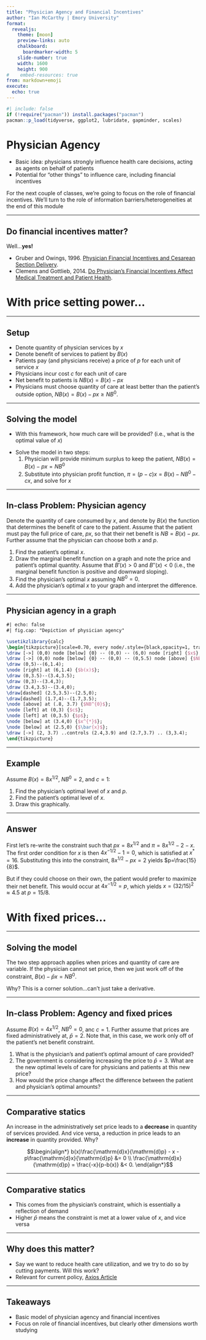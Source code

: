 ```yaml
---
title: "Physician Agency and Financial Incentives"
author: "Ian McCarthy | Emory University"
format: 
  revealjs:
    theme: [moon]
    preview-links: auto
    chalkboard:
      boardmarker-width: 5
    slide-number: true
    width: 1600
    height: 900    
#    embed-resources: true
from: markdown+emoji
execute: 
  echo: true
---
```


```r
#| include: false
if (!require("pacman")) install.packages("pacman")
pacman::p_load(tidyverse, ggplot2, lubridate, gapminder, scales)
```

# Physician Agency

- Basic idea: physicians strongly influence health care decisions, acting as agents on behalf of patients
- Potential for "other things" to influence care, including financial incentives

::: {.fragment}
For the next couple of classes, we're going to focus on the role of financial incentives. We'll turn to the role of information barriers/heterogeneities at the end of this module
:::

---

## Do financial incentives matter?

Well...**yes!**

- Gruber and Owings, 1996. [Physician Financial Incentives and Cesarean Section Delivery](https://www.jstor.org/stable/2555794).
- Clemens and Gottlieb, 2014. [Do Physician's Financial Incentives Affect Medical Treatment and Patient Health](https://www.aeaweb.org/articles?id=10.1257/aer.104.4.1320).


# With price setting power...


---

## Setup

- Denote quantity of physician services by $x$
- Denote benefit of services to patient by $B(x)$
- Patients pay (and physicians receive) a price of $p$ for each unit of service $x$
- Physicians incur cost $c$ for each unit of care
- Net benefit to patients is $NB(x)=B(x)-px$
- Physicians must choose quantity of care at least better than the patient's outside option, $NB(x)= B(x)-px \geq NB^{0}$.


---

## Solving the model

- With this framework, how much care will be provided? (i.e., what is the optimal value of $x$)

::: {.fragment}
- Solve the model in two steps:
  1. Physician will provide minimum surplus to keep the patient, $NB(x) = B(x)-px = NB^{0}$
  2. Substitute into physician profit function, $\pi=(p-c)x = B(x)-NB^{0} - cx$, and solve for $x$
:::


---

## In-class Problem: Physician agency

Denote the quantity of care consumed by $x$, and denote by $B(x)$ the function that determines the benefit of care to the patient. Assume that the patient must pay the full price of care, $px$, so that their net benefit is $NB=B(x)−px$. Further assume that the physician can choose both $x$ and $p$.  

1. Find the patient’s optimal $x$.
2. Draw the marginal benefit function on a graph and note the price and patient's optimal quantity. Assume that $B'(x)>0$ and $B''(x)<0$ (i.e., the marginal benefit function is positive and downward sloping).
3. Find the physician's optimal $x$ assuming $NB^{0}=0$. 
4. Add the physician's optimal $x$ to your graph and interpret the difference.


---

## Physician agency in a graph

```tikz
#| echo: false
#| fig.cap: "Depiction of physician agency"

\usetikzlibrary{calc}
\begin{tikzpicture}[scale=0.70, every node/.style={black,opacity=1, transform shape}]
\draw [->] (0,0) node [below] {0} -- (0,0) -- (6,0) node [right] {$x$};
\draw [->] (0,0) node [below] {0} -- (0,0) -- (0,5.5) node [above] {$NB$};
\draw (0,5)--(6,1.4);
\node [right] at (6,1.4) {$b(x)$};
\draw (0,3.5)--(3.4,3.5);
\draw (0,3)--(3.4,3);
\draw (3.4,3.5)--(3.4,0);
\draw[dashed] (2.5,3.5)--(2.5,0);
\draw[dashed] (1.7,4)--(1.7,3.5);
\node [above] at (.8, 3.7) {$NB^{0}$};
\node [left] at (0,3) {$c$};
\node [left] at (0,3.5) {$p$};
\node [below] at (3.4,0) {$x^{*}$};
\node [below] at (2.5,0) {$\bar{x}$};
\draw [->] (2, 3.7) ..controls (2.4,3.9) and (2.7,3.7) .. (3,3.4);
\end{tikzpicture}
```

---

## Example

Assume $B(x)=8x^{1/2}$, $NB^{0}=2$, and $c=1$:

1. Find the physician's optimal level of $x$ and $p$.
2. Find the patient's optimal level of $x$.
3. Draw this graphically.


---

## Answer

First let's re-write the constraint such that $px = 8x^{1/2}$ and $\pi = 8x^{1/2} - 2 - x$. The first order condition for $x$ is then $4x^{-1/2} -1 =0$, which is satisfied at $x^{*}=16$. Substituting this into the constraint, $8x^{1/2} - px=2$ yields $p=\frac{15}{8}$. 


But if they could choose on their own, the patient would prefer to maximize their net benefit. This would occur at $4x^{-1/2}=p$, which yields $x=(32/15)^{2} \approx 4.5$ at $p=15/8$.


# With fixed prices...

---

## Solving the model

The two step approach applies when prices and quantity of care are variable. If the physician cannot set price, then we just work off of the constraint, $B(x)-\bar{p}x=NB^{0}$. 

::: {.fragment}
Why? This is a corner solution...can't just take a derivative.
:::


---

## In-class Problem: Agency and fixed prices

Assume $B(x)=4x^{1/2}$, $NB^{0}=0$, anc $c=1$. Further assume that prices are fixed administratively at, $\bar{p}=2$. Note that, in this case, we work only off of the patient's net benefit constraint.

1. What is the physician's and patient's optimal amount of care provided?
2. The government is considering increasing the price to $\bar{p}=3$. What are the new optimal levels of care for physicians and patients at this new price?
3. How would the price change affect the difference between the patient and physician's optimal amounts?

---

## Comparative statics
An increase in the administratively set price leads to a **decrease** in quantity of services provided. And vice versa, a reduction in price leads to an **increase** in quantity provided. Why?

::: {.fragment}
$$\begin{align*}
b(x)\frac{\mathrm{d}x}{\mathrm{d}p} - x - p\frac{\mathrm{d}x}{\mathrm{d}p} &= 0 \\
\frac{\mathrm{d}x}{\mathrm{d}p} = \frac{-x}{p-b(x)} &< 0.
\end{align*}$$
:::

---

## Comparative statics

- This comes from the physician's constraint, which is essentially a reflection of demand
- Higher $\bar{p}$ means the constraint is met at a lower value of $x$, and vice versa

---

## Why does this matter?

- Say we want to reduce health care utilization, and we try to do so by cutting payments. Will this work?
- Relevant for current policy, [Axios Article](https://www.axios.com/2023/02/16/medicare-republicans-hospitals-insurers-biden)


---

## Takeaways

- Basic model of physician agency and financial incentives
- Focus on role of financial incentives, but clearly other dimensions worth studying